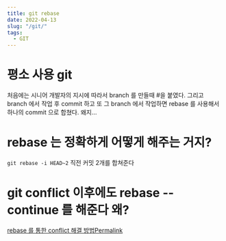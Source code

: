 ```yaml
---
title: git rebase 
date: 2022-04-13
slug: "/git/"
tags:
  - GIT
---
```


# 평소 사용 git

처음에는 시니어 개발자의 지시에 따라서
branch 를 만들때 #을 붙였다.
그리고
branch 에서 작업 후 commit 하고
또 그 branch 에서 작업하면 rebase 를 사용해서
하나의 commit 으로 합쳤다.
왜지...


# rebase 는 정확하게 어떻게 해주는 거지?
`git rebase -i HEAD~2`
직전 커밋 2개를 합쳐준다

# git conflict 이후에도 rebase --continue 를 해준다 왜?
[rebase 를 통한 conflict 해결 방법Permalink](https://baeji77.github.io/dev/git/etc/git-rebase-and-confilct-resolve/)

